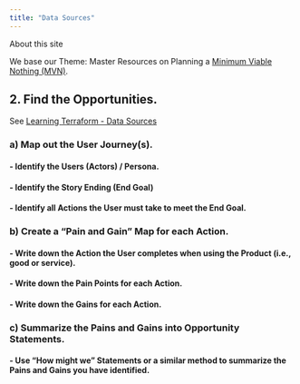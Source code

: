 ```yaml
---
title: "Data Sources"
---
```


About this site

We base our Theme: Master Resources on Planning a [Minimum Viable Nothing (MVN)](https://github.com/vanHeemstraSystems/minimum-viable-nothing).

## 2. Find the **Opportunities**.

See [Learning Terraform - Data Sources](https://vanheemstrasystems.github.io/learning-terraform-data-sources/)

### a) Map out the **User Journey(s)**.

#### - Identify the **Users** (Actors) / Persona.

#### - Identify the Story Ending (**End Goal**)

#### - Identify all **Actions** the User must take to meet the End Goal.

### b) Create a "**Pain and Gain**" Map for each Action.

#### - Write down the **Action** the User completes when using the Product (i.e., good or service).

#### - Write down the **Pain Points** for each Action.

#### - Write down the **Gains** for each Action.

### c) Summarize the Pains and Gains into **Opportunity Statements**.

#### - Use "**How might we**" Statements or a similar method to summarize the Pains and Gains you have identified. 

